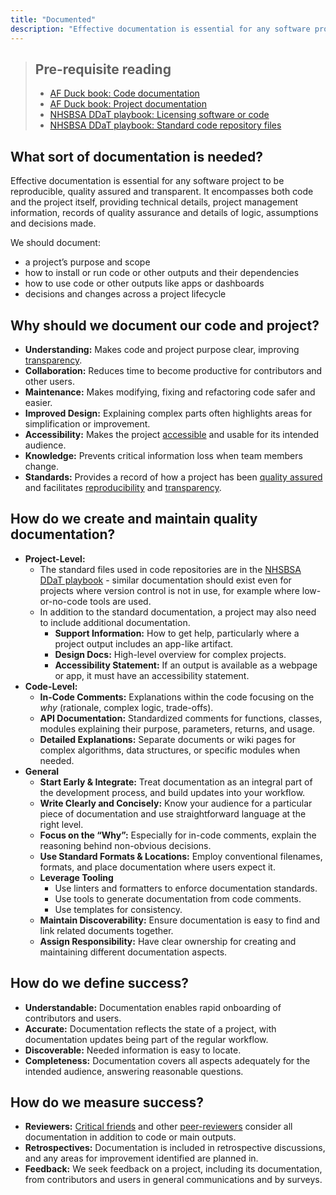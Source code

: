 ```yaml
---
title: "Documented"
description: "Effective documentation is essential for any software project to be reproducible, quality assured and transparent."
---
```


> ## Pre-requisite reading
>
> * [AF Duck book: Code documentation][duck-book-code-doc]
> * [AF Duck book: Project documentation][duck-book-project-doc]
> * [NHSBSA DDaT playbook: Licensing software or code][ddat-playbook-licenses]
> * [NHSBSA DDaT playbook: Standard code repository files][ddat-playbook-dev-doc]

## What sort of documentation is needed?

Effective documentation is essential for any software project to be reproducible, quality assured and transparent. It encompasses both code and the project itself, providing technical details, project management information, records of quality assurance and details of logic, assumptions and decisions made.

We should document:

* a project's purpose and scope
* how to install or run code or other outputs and their dependencies
* how to use code or other outputs like apps or dashboards
* decisions and changes across a project lifecycle

## Why should we document our code and project?

* **Understanding:** Makes code and project purpose clear, improving [transparency][transparent].
* **Collaboration:** Reduces time to become productive for contributors and other users.
* **Maintenance:** Makes modifying, fixing and refactoring code safer and easier.
* **Improved Design:** Explaining complex parts often highlights areas for simplification or improvement.
* **Accessibility:** Makes the project [accessible][accessible] and usable for its intended audience.
* **Knowledge:** Prevents critical information loss when team members change.
* **Standards:** Provides a record of how a project has been [quality assured][quality-assured] and facilitates [reproducibility][reproducible] and [transparency][transparent].

## How do we create and maintain quality documentation?

* **Project-Level:**
  * The standard files used in code repositories are in the [NHSBSA DDaT playbook][ddat-playbook-dev-doc] - similar documentation should exist even for projects where version control is not in use, for example where low-or-no-code tools are used.
  * In addition to the standard documentation, a project may also need to include additional documentation.
    * **Support Information:** How to get help, particularly where a project output includes an app-like artifact.
    * **Design Docs:** High-level overview for complex projects.
    * **Accessibility Statement:** If an output is available as a webpage or app, it must have an accessibility statement.

* **Code-Level:**
  * **In-Code Comments:** Explanations within the code focusing on the *why* (rationale, complex logic, trade-offs).
  * **API Documentation:** Standardized comments for functions, classes, modules explaining their purpose, parameters, returns, and usage.
  * **Detailed Explanations:** Separate documents or wiki pages for complex algorithms, data structures, or specific modules when needed.

* **General**
  * **Start Early & Integrate:** Treat documentation as an integral part of the development process, and build updates into your workflow.
  * **Write Clearly and Concisely:** Know your audience for a particular piece of documentation and use straightforward language at the right level.
  * **Focus on the "Why":** Especially for in-code comments, explain the reasoning behind non-obvious decisions.
  * **Use Standard Formats & Locations:** Employ conventional filenames, formats, and place documentation where users expect it.
  * **Leverage Tooling**
    * Use linters and formatters to enforce documentation standards.
    * Use tools to generate documentation from code comments.
    * Use templates for consistency.
  * **Maintain Discoverability:** Ensure documentation is easy to find and link related documents together.
  * **Assign Responsibility:** Have clear ownership for creating and maintaining different documentation aspects.

## How do we define success?

* **Understandable:** Documentation enables rapid onboarding of contributors and users.
* **Accurate:** Documentation reflects the state of a project, with documentation updates being part of the regular workflow.
* **Discoverable:** Needed information is easy to locate.
* **Completeness:** Documentation covers all aspects adequately for the intended audience, answering reasonable questions.

## How do we measure success?

* **Reviewers:** [Critical friends][critical-friend] and other [peer-reviewers][peer-review] consider all documentation in addition to code or main outputs.
* **Retrospectives:** Documentation is included in retrospective discussions, and any areas for improvement identified are planned in.
* **Feedback:** We seek feedback on a project, including its documentation, from contributors and users in general communications and by surveys.

[duck-book-code-doc]: https://best-practice-and-impact.github.io/qa-of-code-guidance/code_documentation.html
[duck-book-project-doc]: https://best-practice-and-impact.github.io/qa-of-code-guidance/project_documentation.html
[ddat-playbook-licenses]: https://nhsbsa.github.io/nhsbsa-digital-playbook/development/coding-licences/
[ddat-playbook-dev-doc]: https://nhsbsa.github.io/nhsbsa-digital-playbook/development/dev-documentation/
[transparent]: /guidance/03-transparent/index.qmd
[accessible]: /guidance/01-reproducible/pages/02-accessible.qmd
[quality-assured]: /guidance/02-quality-assured/index.qmd
[reproducible]: /guidance/01-reproducible/index.qmd
[critical-friend]: https://nhsbsa-data-analytics.github.io/nhsbsa-data-science-playbook/guidance/03-analysis/analysis-steps/04-review.html#critical-friend-review
[peer-review]: /guidance/02-quality-assured/pages/06-peer-reviewed.qmd
